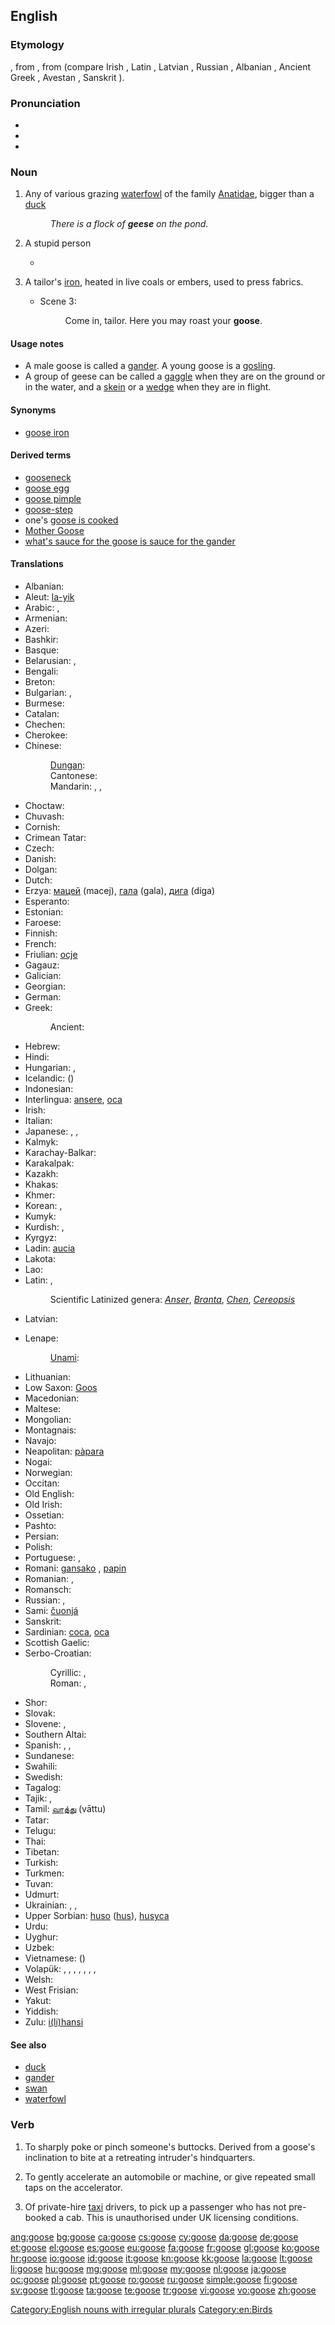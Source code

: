 ==English==
{{wikipedia|dab=goose (disambiguation)|goose|lang=en}}

===Etymology===
{{etyl|ang}} {{term|gos|gōs|lang=ang}}, from {{proto|Germanic|gans}}, from {{proto|Indo-European|ǵʰans}} (compare Irish {{term|gé|lang=ga}}, Latin {{term|anser|ānser|lang=la}}, Latvian {{term|zoss|zùoss|lang=lv}}, Russian {{term|гусь|lang=ru|tr=gus'}}, Albanian {{term|gatë|lang=sq}}, Ancient Greek {{term|χήν|tr=chén|lang=grc}}, Avestan {{term|𐬰𐬁|sc=Avst|tr=zā|lang=ae}}, Sanskrit {{term|हंस||tr=haṃsa|lang=sa}}).

===Pronunciation===
* {{IPA|/ɡuːs/}}
* {{rhymes|uːs}}
* {{audio|en-uk-goose.ogg|Audio (UK)}}

===Noun===
{{wikipedia}}
{{en-noun|geese}}

# Any of various grazing [[waterfowl]] of the family [[Anatidae]], bigger than a [[duck]]
#: ''There is a flock of '''geese''' on the pond.''
# {{slang}} A stupid person
#* {{quote-book|1906|Langdon Mitchell|chapter=The New York Idea|Best Plays of the Early American Theatre, 1787-1911|page=430|url=http://books.google.com/books?id=xVSJZKaX3ScC|editor=John Gassner|isbn=0486410986|year_published=2000
|passage=I'm sorry for you, but you're such a '''goose'''.}}
# {{archaic}} A tailor's [[iron]], heated in live coals or embers, used to press fabrics.
#* {{RQ:Shakespeare Macbeth|II}} Scene 3:
#*: Come in, tailor. Here you may roast your '''goose'''.

====Usage notes====
* A male goose is called a [[gander]]. A young goose is a [[gosling]].
* A group of geese can be called a [[gaggle]] when they are on the ground or in the water, and a [[skein]] or a [[wedge]] when they are in flight.

====Synonyms====
* {{sense|tailor's iron}} [[goose iron]]

====Derived terms====
* [[gooseneck]]
* [[goose egg]]
* [[goose pimple]]
* [[goose-step]]
* one's [[goose is cooked]]
* [[Mother Goose]]
* [[what's sauce for the goose is sauce for the gander]]

====Translations====
{{trans-top|a grazing waterfowl of the family Anatidae}}
* Albanian: {{t-|sq|patë|f|xs=Albanian}}
* Aleut: [[la-yik]]
* Arabic: {{t|ar|إوزة|f|tr='iwázza|sc=Arab}}, {{t|ar|وزة|f|tr=wízza, wázza|sc=Arab}}
* Armenian: {{t-|hy|սագ|tr=sag}}
* Azeri: {{t+|az|qaz|xs=Azeri}}
* Bashkir: {{tø|ba|ҡаҙ|tr=qaź|sc=Cyrl|xs=Bashkir}}
* Basque: {{t|eu|antzara}}
* Belarusian: {{t-|be|гусь|f|tr=hus’|xs=Belarusian}} <!-- rm "huś", "łacinka" spelling -->, {{t|be|гусак|m|tr=husák|sc=Cyrl}}
* Bengali: {{t|bn|হাঁস|tr=hãs|sc=Beng}}
* Breton: {{t|br|gwaz|f}}
* Bulgarian: {{t|bg|гъска|f|tr=gǎ̀ska}}, {{t|bg|гъсок|m|tr=gǎsók}}
* Burmese: {{t|my|ငန်း|tr=ngan:|sc=Mymr}}
* Catalan: {{t|ca|oca|f}}
* Chechen: {{tø|ce|гӀаз|tr=ġaz|sc=Cyrl}}
* Cherokee: {{t|chr|ᏌᏌ|tr=sasa|sc=Cher}}
* Chinese:
*: [[Dungan]]: {{tø|dng|ңә|sc=Cyrl}}
*: Cantonese: {{t|zh|鵝|tr=ngo<sup>4</sup>|sc=Hani}}
*: Mandarin: {{t|zh|鵝|sc=Hani}}, {{t|zh|鹅|tr=é|sc=Hani}}, {{qualifier|wild}} {{t|zh|雁|tr=yàn|sc=Hani}}
* Choctaw: {{tø|cho|shilaklak}}
* Chuvash: {{tø|cv|хур|tr=xur|sc=Cyrl}}
* Cornish: {{t|kw|goedh|f}}
* Crimean Tatar: {{tø|crh|qaz|xs=Crimean Tatar}}
* Czech: {{t+|cs|husa|f}}
* Danish: {{t+|da|gås|c}}
* Dolgan: {{tø|dlg|каас|tr=kaas|sc=Cyrl}}
* Dutch: {{t+|nl|gans|f}}
* Erzya: [[мацей]] (macej), [[гала]] (gala), [[дига]] (diga)
* Esperanto: {{t-|eo|ansero|xs=Esperanto}}
* Estonian: {{t+|et|hani}}
* Faroese: {{t-|fo|gás|f|xs=Faroese}}
* Finnish: {{t+|fi|hanhi}}
* French: {{t+|fr|oie|f}}
* Friulian: [[ocje]]
* Gagauz: {{tø|gag|kaaz}}
* Galician: {{l|gl|ganso}}
* Georgian: {{t-|ka|ბატი|tr=bati|sc=Geor|xs=Georgian}}
* German: {{t+|de|Gans|f}}
* Greek: {{t|el|χήνα|f|tr=chína}}
*: Ancient: {{tø|grc|χήν|m|f|tr=khēn|sc=polytonic}}
* Hebrew: {{t|he|אווז|m|tr=aváz}}
* Hindi: {{t|hi|हंस|m|tr=hans|sc=Deva}}
* Hungarian: {{t+|hu|lúd}}, {{t+|hu|liba}}
* Icelandic: {{t|is|gæs}} ({{t|is|aligæs}}) {{f}}
* Indonesian: {{t+|id|angsa|xs=Indonesian}}
* Interlingua: [[ansere]], [[oca]]
* Irish: {{t+|ga|gé|f|xs=Irish}}
* Italian: {{t+|it|oca|f}}
* Japanese: {{t|ja|鵝鳥|tr=がちょう, gachō}}, {{t|ja|ガチョウ|tr=gachō}}, {{qualifier|wild}} {{t|ja|雁|tr=かり, kari|sc=Jpan}}
* Kalmyk: {{tø|xal|һалун|tr=ghalun|sc=Cyrl}}
* Karachay-Balkar: {{tø|krc|къаз|tr=qaz|sc=Cyrl}}
* Karakalpak: {{tø|kaa|g'az}}
* Kazakh: {{t|kk|қаз|tr=qaz|sc=Cyrl|xs=Kazakh}}
* Khakas: {{tø|kjh|хас|tr=xas|sc=Cyrl}}
* Khmer: {{t|km|ក្ងាន|tr=kŋaan|sc=Khmr}}
* Korean: {{t|ko|기러기|tr=gireogi, [[雁]]}} {{qualifier|for wildlife}}, {{t|ko|거위|tr=geowi, [[鵝]]}} {{qualifier|for poultry}}
* Kumyk: {{tø|kum|къаз|tr=qaz|sc=Cyrl}}
* Kurdish: {{t+|ku|qaz}}, {{t-|ku|قاز|sc=ku-Arab}}
* Kyrgyz: {{t-|ky|каз|tr=qaz|sc=Cyrl|xs=Kyrgyz}}
* Ladin: [[aucia]]
* Lakota: {{tø|lkt|maǧá}}
* Lao: {{t|lo|ຫ່ານ|tr=haan|sc=Laoo}}
* Latin: {{t|la|anser|m}}, {{t|la|avica|f}} {{qualifier|Late Latin}}
*: Scientific Latinized genera: ''[[Anser]]'', ''[[Branta]]'', ''[[Chen]]'', ''[[Cereopsis]]''
* Latvian: {{t-|lv|zoss|f|xs=Latvian}}
{{trans-mid}}
* Lenape:
*: [[Unami]]: {{tø|unm|òpsuwihële}}
* Lithuanian: {{t+|lt|žąsis|f|xs=Lithuanian}}
* Low Saxon: [[Goos]] {{f}}
* Macedonian: {{t|mk|гуска|f|tr=gúska}}
* Maltese: {{t-|mt|wiżża|f|xs=Maltese}}
* Mongolian: {{t-|mn|галуу|tr=galuu|sc=Cyrl|xs=Mongolian}}
* Montagnais: {{tø|moe|nishk}}
* Navajo: {{tø|nv|chį́į́shłigaií}}
* Neapolitan: [[pàpara]]
* Nogai: {{tø|nog|каз|tr=qaz|sc=Cyrl}}
* Norwegian: {{t+|no|gås}}
* Occitan: {{t|oc|auca}}
* Old English: {{t-|ang|gos|alt=gōs|xs=Old English}}
* Old Irish: {{tø|sga|géd|m}}
* Ossetian: {{tø|os|хъаз|tr=x”az|sc=Cyrl|xs=Ossetian}}
* Pashto: {{t-|ps|بته|f|tr=bata|sc=ps-Arab|xs=Pashto}}
* Persian: {{t+|fa|غاز|tr=ğâz|xs=Persian}}
* Polish: {{t+|pl|gęś|f}}
* Portuguese: {{t+|pt|ganso|m}}, {{t-|pt|gansa|f}}
* Romani: [[gansako]] {{m}}, [[papin]] {{f}}
* Romanian: {{t|ro|gâscă|f}}, {{t|ro|gânsac|m}}
* Romansch: {{t|rm|auca|f}}
* Russian: {{t|ru|гусь|m|tr=gus’}}, {{t|ru|гусыня|f|tr=gusýnja|sc=Cyrl}}
* Sami: [[čuonjá]]
* Sanskrit: {{t|sa|हंस|m|tr=haṃsá|sc=Deva}}
* Sardinian: [[coca]], [[oca]]
* Scottish Gaelic: {{t|gd|gèadh}}
* Serbo-Croatian:
*: Cyrillic: {{t-|sh|гуска|f|sc=Cyrl}}, {{t|sh|гусан|m|sc=Cyrl}}
*: Roman: {{t-|sh|guska|f|sc=Latn}}, {{t-|sh|gusan|m|sc=Latn}}
* Shor: {{tø|cjs|қас|tr=qas|sc=Cyrl}}
* Slovak: {{t-|sk|hus|f}}
* Slovene: {{t|sl|gos|f}}, {{t|sl|gosak|m}}
* Southern Altai: {{tø|alt|кас|tr=qas|sc=Cyrl}}
* Spanish: {{t|es|ganso|m}} {{qualifier|usually wild}}, {{t|es|oca|f}} {{qualifier|farm goose}}, {{t|es|ánsar|m}} {{qualifier|rather a formal/zoological word}}
* Sundanese: {{t|su|soang|xs=Sundanese}}
* Swahili: {{t|sw|bata bukini}}
* Swedish: {{t+|sv|gås|c}}
* Tagalog: {{t|tl|gansa}}
* Tajik: {{t|tg|ғоз|tr=ğoz|sc=Cyrl}}, {{t|tg|қоз|tr=qoz|sc=Cyrl}}
* Tamil: [[வாத்து]] (vāttu)
* Tatar: {{t-|tt|каз|tr=qas|xs=Tatar}}
* Telugu: {{t|te|బాతు|tr=baathu}}
* Thai: {{t|th|ห่าน|tr=hààn|sc=Thai}}
* Tibetan: {{t|bo|ངང་པ|tr=ngang pa|sc=Tibt}}
* Turkish: {{t+|tr|kaz}}
* Turkmen: {{t-|tk|gaz|xs=Turkmen}}
* Tuvan: {{tø|tyv|кас|tr=qas|sc=Cyrl}}
* Udmurt: {{tø|udm| ӟазег|tr=z̈azeg|sc=Cyrl}}
* Ukrainian: {{t|uk|гуска|f|tr=húska|sc=Cyrl}}, {{t|uk|гусак|m|tr=husák|sc=Cyrl}},
* Upper Sorbian: [[huso]] ([[hus]]), [[husyca]]
* Urdu: {{t|ur|ہنس|m|tr=hans|sc=ur-Arab}}
* Uyghur: {{t|ug|غاز|tr=ƣaz|sc=ug-Arab}}
* Uzbek: {{t|uz|gʻoz|xs=Uzbek}}
* Vietnamese: {{t+|vi|ngỗng|xs=Vietnamese}} ({{t|vi|鵝}})
* Volapük: {{qualifier|♂♀}} {{t|vo|gan}}, {{qualifier|♂}} {{t|vo|higan}}, {{qualifier|♀}} {{t|vo|jigan}}, {{qualifier|♂♀ offspring, young}} {{t|vo|ganül}}, {{qualifier|♂ offspring, young}} {{t|vo|higanül}}, {{qualifier|♀ offspring, young}} {{t|vo|jiganül}}, , {{qualifier|♂♀, diminutive}} {{t|vo|ganil}}
* Welsh: {{t|cy|gŵydd|m|xs=Welsh}}
* West Frisian: {{t|fy|goes}}
* Yakut: {{tø|sah|хаас|tr=xaas|sc=Cyrl}}
* Yiddish: {{t-|yi|גאַנדז|f|tr=gandz|xs=Yiddish}}
* Zulu: [[i(li)hansi]]
{{trans-bottom}}

====See also====
* [[duck]]
* [[gander]]
* [[swan]]
* [[waterfowl]]

===Verb===
{{en-verb|goos|ing}}

# {{slang}} To sharply poke or pinch someone's buttocks. Derived from a goose's inclination to bite at a retreating intruder's hindquarters.
# {{slang}} To gently accelerate an automobile or machine, or give repeated small taps on the accelerator.
# {{UK slang}} Of private-hire [[taxi]] drivers, to pick up a passenger who has not pre-booked a cab. This is unauthorised under UK licensing conditions.

[[Category:English nouns with irregular plurals]]
[[Category:en:Birds]]

[[ang:goose]]
[[bg:goose]]
[[ca:goose]]
[[cs:goose]]
[[cy:goose]]
[[da:goose]]
[[de:goose]]
[[et:goose]]
[[el:goose]]
[[es:goose]]
[[eu:goose]]
[[fa:goose]]
[[fr:goose]]
[[gl:goose]]
[[ko:goose]]
[[hr:goose]]
[[io:goose]]
[[id:goose]]
[[it:goose]]
[[kn:goose]]
[[kk:goose]]
[[la:goose]]
[[lt:goose]]
[[li:goose]]
[[hu:goose]]
[[mg:goose]]
[[ml:goose]]
[[my:goose]]
[[nl:goose]]
[[ja:goose]]
[[oc:goose]]
[[pl:goose]]
[[pt:goose]]
[[ro:goose]]
[[ru:goose]]
[[simple:goose]]
[[fi:goose]]
[[sv:goose]]
[[tl:goose]]
[[ta:goose]]
[[te:goose]]
[[tr:goose]]
[[vi:goose]]
[[vo:goose]]
[[zh:goose]]